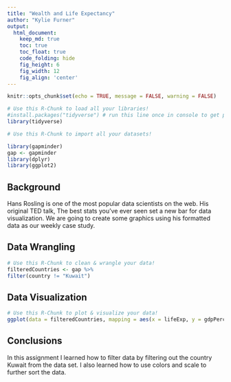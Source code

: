---
title: "Wealth and Life Expectancy"
author: "Kylie Furner"
output:
  html_document:  
    keep_md: true
    toc: true
    toc_float: true
    code_folding: hide
    fig_height: 6
    fig_width: 12
    fig_align: 'center'
---

```{r, echo=FALSE}
knitr::opts_chunk$set(echo = TRUE, message = FALSE, warning = FALSE)
```

```{r load_libraries, include=FALSE}
# Use this R-Chunk to load all your libraries!
#install.packages("tidyverse") # run this line once in console to get package
library(tidyverse)
```

```{r load_data}
# Use this R-Chunk to import all your datasets!

library(gapminder)
gap <- gapminder
library(dplyr)
library(ggplot2)
```

## Background

Hans Rosling is one of the most popular data scientists on the web. His original TED talk, The best stats you’ve ever seen set a new bar for data visualization. We are going to create some graphics using his formatted data as our weekly case study.

## Data Wrangling

```{r tidy_data}
# Use this R-Chunk to clean & wrangle your data!
filteredCountries <- gap %>%
filter(country != "Kuwait")
```

## Data Visualization

```{r plot_data}
# Use this R-Chunk to plot & visualize your data!
ggplot(data = filteredCountries, mapping = aes(x = lifeExp, y = gdpPercap, color = continent, size = pop/100000)) + geom_point() + facet_wrap(~year, ncol = 12) + labs(size = "Population", y = "GDP Per Capita", x = "Life Expectancy", color = "Continent") + scale_y_continuous(trans = "sqrt")
```

## Conclusions

In this assignment I learned how to filter data by filtering out the country Kuwait from the data set. I also learned how to use colors and scale to further sort the data. 


